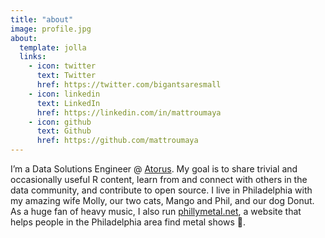 ```yaml
---
title: "about"
image: profile.jpg
about:
  template: jolla
  links:
    - icon: twitter
      text: Twitter
      href: https://twitter.com/bigantsaresmall
    - icon: linkedin
      text: LinkedIn
      href: https://linkedin.com/in/mattroumaya
    - icon: github
      text: Github
      href: https://github.com/mattroumaya
---
```


I'm a Data Solutions Engineer \@ [Atorus](https://www.atorusresearch.com/). My goal is to share trivial and occasionally useful R content, learn from and connect with others in the data community, and contribute to open source. I live in Philadelphia with my amazing wife Molly, our two cats, Mango and Phil, and our dog Donut. As a huge fan of heavy music, I also run [phillymetal.net](https://phillymetal.net/ "link to phillymetal.net"), a website that helps people in the Philadelphia area find metal shows 🤘.
